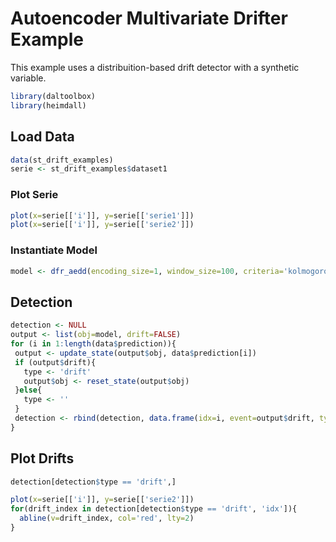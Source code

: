 # Autoencoder Multivariate Drifter Example

This example uses a distribuition-based drift detector with a synthetic variable.

```r
library(daltoolbox)
library(heimdall)
```

## Load Data

```r
data(st_drift_examples)
serie <- st_drift_examples$dataset1
```

### Plot Serie

```r
plot(x=serie[['i']], y=serie[['serie1']])
plot(x=serie[['i']], y=serie[['serie2']])
```

### Instantiate Model

```r
model <- dfr_aedd(encoding_size=1, window_size=100, criteria='kolmogorov-smirnov')
```

## Detection

```r
detection <- NULL
output <- list(obj=model, drift=FALSE)
for (i in 1:length(data$prediction)){
 output <- update_state(output$obj, data$prediction[i])
 if (output$drift){
   type <- 'drift'
   output$obj <- reset_state(output$obj)
 }else{
   type <- ''
 }
 detection <- rbind(detection, data.frame(idx=i, event=output$drift, type=type))
}
```

## Plot Drifts

```r
detection[detection$type == 'drift',]
```

```r
plot(x=serie[['i']], y=serie[['serie2']])
for(drift_index in detection[detection$type == 'drift', 'idx']){
  abline(v=drift_index, col='red', lty=2)
}
```
